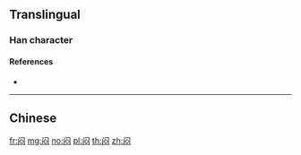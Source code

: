 {{character info/new}}
{{also|悶}}
==Translingual==

===Han character===
{{Han char|rn=169|rad=门|as=04|sn=7|four=|canj=LSP|ids=⿵门心}}

====References====
* {{Han ref|kx=1343.121|hdz=74291.050|uh=95F7|ud=38391}}

----

==Chinese==
{{zh-see|悶}}

[[fr:闷]]
[[mg:闷]]
[[no:闷]]
[[pl:闷]]
[[th:闷]]
[[zh:闷]]